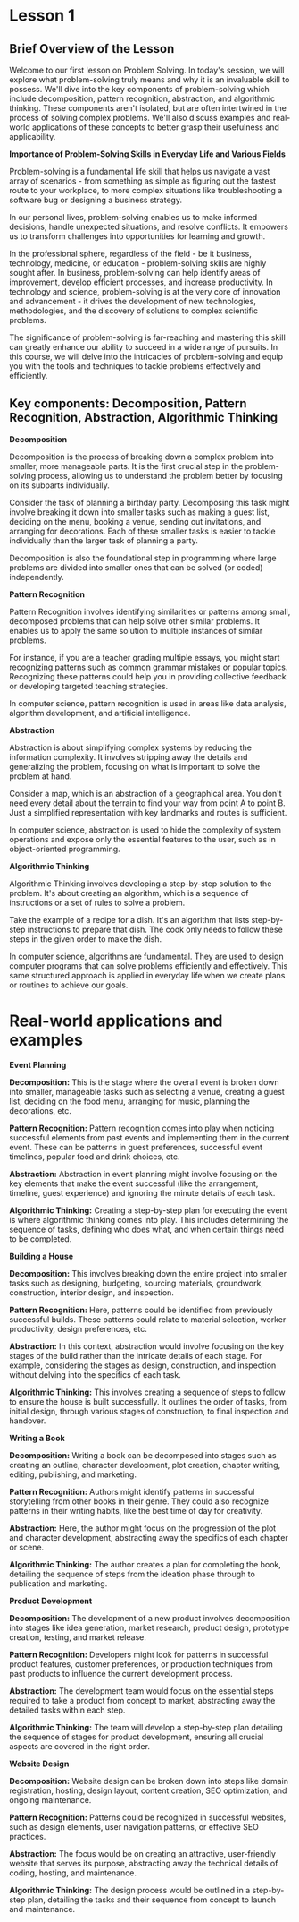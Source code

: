 # Lesson 1

## Brief Overview of the Lesson

Welcome to our first lesson on Problem Solving. In today's session, we will explore what problem-solving truly means and why it is an invaluable skill to possess. We'll dive into the key components of problem-solving which include decomposition, pattern recognition, abstraction, and algorithmic thinking. These components aren't isolated, but are often intertwined in the process of solving complex problems. We'll also discuss examples and real-world applications of these concepts to better grasp their usefulness and applicability.

**Importance of Problem-Solving Skills in Everyday Life and Various Fields**

Problem-solving is a fundamental life skill that helps us navigate a vast array of scenarios - from something as simple as figuring out the fastest route to your workplace, to more complex situations like troubleshooting a software bug or designing a business strategy.

In our personal lives, problem-solving enables us to make informed decisions, handle unexpected situations, and resolve conflicts. It empowers us to transform challenges into opportunities for learning and growth.

In the professional sphere, regardless of the field - be it business, technology, medicine, or education - problem-solving skills are highly sought after. In business, problem-solving can help identify areas of improvement, develop efficient processes, and increase productivity. In technology and science, problem-solving is at the very core of innovation and advancement - it drives the development of new technologies, methodologies, and the discovery of solutions to complex scientific problems.

The significance of problem-solving is far-reaching and mastering this skill can greatly enhance our ability to succeed in a wide range of pursuits. In this course, we will delve into the intricacies of problem-solving and equip you with the tools and techniques to tackle problems effectively and efficiently.

## Key components: Decomposition, Pattern Recognition, Abstraction, Algorithmic Thinking

**Decomposition**

Decomposition is the process of breaking down a complex problem into smaller, more manageable parts. It is the first crucial step in the problem-solving process, allowing us to understand the problem better by focusing on its subparts individually.

Consider the task of planning a birthday party. Decomposing this task might involve breaking it down into smaller tasks such as making a guest list, deciding on the menu, booking a venue, sending out invitations, and arranging for decorations. Each of these smaller tasks is easier to tackle individually than the larger task of planning a party.

Decomposition is also the foundational step in programming where large problems are divided into smaller ones that can be solved (or coded) independently.

**Pattern Recognition**

Pattern Recognition involves identifying similarities or patterns among small, decomposed problems that can help solve other similar problems. It enables us to apply the same solution to multiple instances of similar problems.

For instance, if you are a teacher grading multiple essays, you might start recognizing patterns such as common grammar mistakes or popular topics. Recognizing these patterns could help you in providing collective feedback or developing targeted teaching strategies.

In computer science, pattern recognition is used in areas like data analysis, algorithm development, and artificial intelligence.

**Abstraction**

Abstraction is about simplifying complex systems by reducing the information complexity. It involves stripping away the details and generalizing the problem, focusing on what is important to solve the problem at hand.

Consider a map, which is an abstraction of a geographical area. You don't need every detail about the terrain to find your way from point A to point B. Just a simplified representation with key landmarks and routes is sufficient.

In computer science, abstraction is used to hide the complexity of system operations and expose only the essential features to the user, such as in object-oriented programming.

**Algorithmic Thinking**

Algorithmic Thinking involves developing a step-by-step solution to the problem. It's about creating an algorithm, which is a sequence of instructions or a set of rules to solve a problem.

Take the example of a recipe for a dish. It's an algorithm that lists step-by-step instructions to prepare that dish. The cook only needs to follow these steps in the given order to make the dish.

In computer science, algorithms are fundamental. They are used to design computer programs that can solve problems efficiently and effectively. This same structured approach is applied in everyday life when we create plans or routines to achieve our goals.

# Real-world applications and examples

**Event Planning**

**Decomposition:** This is the stage where the overall event is broken down into smaller, manageable tasks such as selecting a venue, creating a guest list, deciding on the food menu, arranging for music, planning the decorations, etc.

**Pattern Recognition:** Pattern recognition comes into play when noticing successful elements from past events and implementing them in the current event. These can be patterns in guest preferences, successful event timelines, popular food and drink choices, etc.

**Abstraction:** Abstraction in event planning might involve focusing on the key elements that make the event successful (like the arrangement, timeline, guest experience) and ignoring the minute details of each task.

**Algorithmic Thinking:** Creating a step-by-step plan for executing the event is where algorithmic thinking comes into play. This includes determining the sequence of tasks, defining who does what, and when certain things need to be completed.

**Building a House**

**Decomposition:** This involves breaking down the entire project into smaller tasks such as designing, budgeting, sourcing materials, groundwork, construction, interior design, and inspection.

**Pattern Recognition:** Here, patterns could be identified from previously successful builds. These patterns could relate to material selection, worker productivity, design preferences, etc.

**Abstraction:** In this context, abstraction would involve focusing on the key stages of the build rather than the intricate details of each stage. For example, considering the stages as design, construction, and inspection without delving into the specifics of each task.

**Algorithmic Thinking:** This involves creating a sequence of steps to follow to ensure the house is built successfully. It outlines the order of tasks, from initial design, through various stages of construction, to final inspection and handover.

**Writing a Book**

**Decomposition:** Writing a book can be decomposed into stages such as creating an outline, character development, plot creation, chapter writing, editing, publishing, and marketing.

**Pattern Recognition:** Authors might identify patterns in successful storytelling from other books in their genre. They could also recognize patterns in their writing habits, like the best time of day for creativity.

**Abstraction:** Here, the author might focus on the progression of the plot and character development, abstracting away the specifics of each chapter or scene.

**Algorithmic Thinking:** The author creates a plan for completing the book, detailing the sequence of steps from the ideation phase through to publication and marketing.

**Product Development**

**Decomposition:** The development of a new product involves decomposition into stages like idea generation, market research, product design, prototype creation, testing, and market release.

**Pattern Recognition:** Developers might look for patterns in successful product features, customer preferences, or production techniques from past products to influence the current development process.

**Abstraction:** The development team would focus on the essential steps required to take a product from concept to market, abstracting away the detailed tasks within each step.

**Algorithmic Thinking:** The team will develop a step-by-step plan detailing the sequence of stages for product development, ensuring all crucial aspects are covered in the right order.

**Website Design**

**Decomposition:** Website design can be broken down into steps like domain registration, hosting, design layout, content creation, SEO optimization, and ongoing maintenance.

**Pattern Recognition:** Patterns could be recognized in successful websites, such as design elements, user navigation patterns, or effective SEO practices.

**Abstraction:** The focus would be on creating an attractive, user-friendly website that serves its purpose, abstracting away the technical details of coding, hosting, and maintenance.

**Algorithmic Thinking:** The design process would be outlined in a step-by-step plan, detailing the tasks and their sequence from concept to launch and maintenance.
